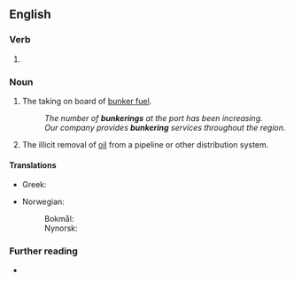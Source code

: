 ==English==

===Verb===
{{head|en|verb form}}

# {{present participle of|en|bunker|nocat=1}}

===Noun===
{{en-noun|~}}

# {{lb|en|nautical}} The taking on board of [[bunker fuel]].
#: ''The number of '''bunkerings''' at the port has been increasing.''
#: ''Our company provides '''bunkering''' services throughout the region.''
#: {{syn|en|coaling}}
# {{lb|en|chiefly|Nigeria}} The illicit removal of [[oil]] from a pipeline or other distribution system.

====Translations====
{{trans-top|taking bunker fuel on board}}
* Greek: {{t+|el|ανθράκευση|f}}
{{trans-mid}}
* Norwegian:
*: Bokmål: {{t|nb|bunkring|m|f}}
*: Nynorsk: {{t|nn|bunkring|f}}
{{trans-bottom}}

===Further reading===
* {{pedia}}